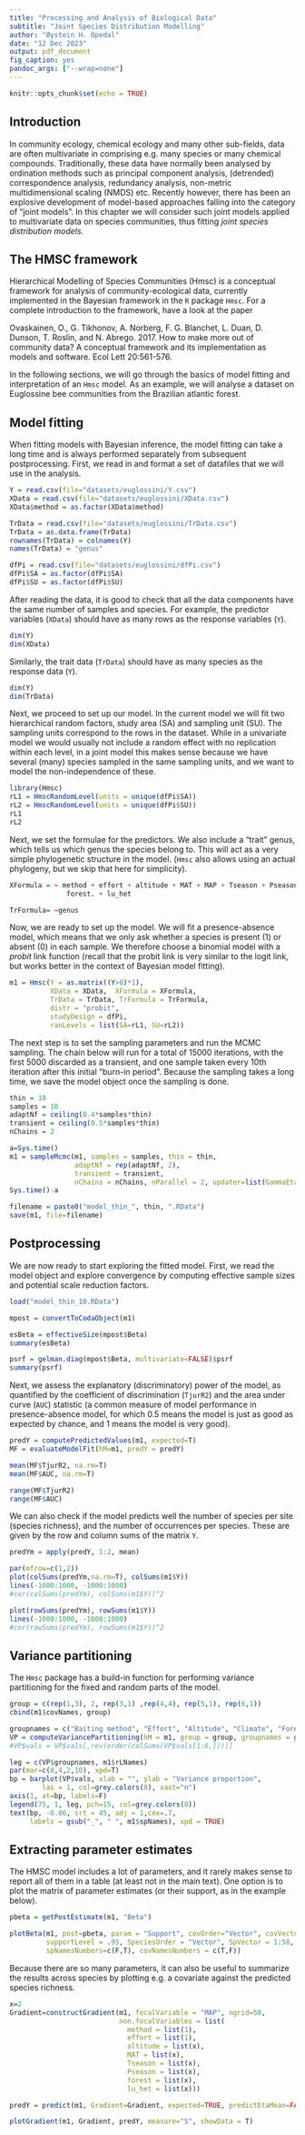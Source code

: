 ```yaml
---
title: "Processing and Analysis of Biological Data"
subtitle: "Joint Species Distribution Modelling"
author: "Øystein H. Opedal"
date: "12 Dec 2023"
output: pdf_document
fig_caption: yes
pandoc_args: ["--wrap=none"]
---
```


```r
knitr::opts_chunk$set(echo = TRUE)
```

## Introduction
In community ecology, chemical ecology and many other sub-fields, data are often multivariate in comprising e.g. many species or many chemical compounds. Traditionally, these data have normally been analysed by ordination methods such as principal component analysis, (detrended) correspondence analysis, redundancy analysis, non-metric multidimensional scaling (NMDS) etc. Recently however, there has been an explosive development of model-based approaches falling into the category of "joint models". In this chapter we will consider such joint models applied to multivariate data on species communities, thus fitting *joint species distribution models*.

## The HMSC framework
Hierarchical Modelling of Species Communities (Hmsc) is a conceptual framework for analysis of community-ecological data, currently implemented in the Bayesian framework in the `R` package `Hmsc`. For a complete introduction to the framework, have a look at the paper 

Ovaskainen, O., G. Tikhonov, A. Norberg, F. G. Blanchet, L. Duan, D. Dunson, T. Roslin, and N. Abrego. 2017. How to make more out of community data? A conceptual framework and its implementation as models and software. Ecol Lett 20:561-576.

In the following sections, we will go through the basics of model fitting and interpretation of an `Hmsc` model. As an example, we will analyse a dataset on Euglossine bee communities from the Brazilian atlantic forest.

## Model fitting

When fitting models with Bayesian inference, the model fitting can take a long time and is always performed separately from subsequent postprocessing. First, we read in and format a set of datafiles that we will use in the analysis.

```r
Y = read.csv(file="datasets/euglossini/Y.csv")
XData = read.csv(file="datasets/euglossini/XData.csv")
XData$method = as.factor(XData$method)

TrData = read.csv(file="datasets/euglossini/TrData.csv")
TrData = as.data.frame(TrData)
rownames(TrData) = colnames(Y)
names(TrData) = "genus"

dfPi = read.csv(file="datasets/euglossini/dfPi.csv")
dfPi$SA = as.factor(dfPi$SA)
dfPi$SU = as.factor(dfPi$SU)
```

After reading the data, it is good to check that all the data components have the same number of samples and species. For example, the predictor variables (`XData`) should have as many rows as the response variables (`Y`).

```r
dim(Y)
dim(XData)
```

Similarly, the trait data (`TrData`) should have as many species as the response data (`Y`).

```r
dim(Y)
dim(TrData)
```

Next, we proceed to set up our model. In the current model we will fit two hierarchical random factors, study area (SA) and sampling unit (SU). The sampling units correspond to the rows in the dataset. While in a univariate model we would usually not include a random effect with no replication within each level, in a joint model this makes sense because we have several (many) species sampled in the same sampling units, and we want to model the non-independence of these.

```r
library(Hmsc)
rL1 = HmscRandomLevel(units = unique(dfPi$SA))
rL2 = HmscRandomLevel(units = unique(dfPi$SU))
rL1
rL2
```

Next, we set the formulae for the predictors. We also include a "trait" genus, which tells us which genus the species belong to. This will act as a very simple phylogenetic structure in the model. (`Hmsc` also allows using an actual phylogeny, but we skip that here for simplicity).

```r
XFormula = ~ method + effort + altitude + MAT + MAP + Tseason + Pseason + 
              forest. + lu_het

TrFormula= ~genus
```

Now, we are ready to set up the model. We will fit a presence-absence model, which means that we only ask whether a species is present (1) or absent (0) in each sample. We therefore choose a binomial model with a *probit* link function (recall that the probit link is very similar to the logit link, but works better in the context of Bayesian model fitting).

```r
m1 = Hmsc(Y = as.matrix((Y>0)*1), 
          XData = XData,  XFormula = XFormula,
          TrData = TrData, TrFormula = TrFormula,
          distr = "probit", 
          studyDesign = dfPi, 
          ranLevels = list(SA=rL1, SU=rL2))
```

The next step is to set the sampling parameters and run the MCMC sampling. The chain below will run for a total of 15000 iterations, with the first 5000 discarded as a transient, and one sample taken every 10th iteration after this initial "burn-in period". Because the sampling takes a long time, we save the model object once the sampling is done.

```r
thin = 10
samples = 10
adaptNf = ceiling(0.4*samples*thin)
transient = ceiling(0.5*samples*thin)
nChains = 2

a=Sys.time()
m1 = sampleMcmc(m1, samples = samples, thin = thin,
                adaptNf = rep(adaptNf, 2),
                transient = transient,
                nChains = nChains, nParallel = 2, updater=list(GammaEta=FALSE))
Sys.time()-a

filename = paste0("model_thin_", thin, ".RData")
save(m1, file=filename)
```

## Postprocessing

We are now ready to start exploring the fitted model. First, we read the model object and explore convergence by computing effective sample sizes and potential scale reduction factors. 

```r
load("model_thin_10.RData")

mpost = convertToCodaObject(m1)

esBeta = effectiveSize(mpost$Beta)
summary(esBeta)

psrf = gelman.diag(mpost$Beta, multivariate=FALSE)$psrf
summary(psrf)
```

Next, we assess the explanatory (discriminatory) power of the model, as quantified by the coefficient of discrimination (`TjurR2`) and the area under curve (`AUC`) statistic (a common measure of model performance in presence-absence model, for which 0.5 means the model is just as good as expected by chance, and 1 means the model is very good).

```r
predY = computePredictedValues(m1, expected=T)
MF = evaluateModelFit(hM=m1, predY = predY)

mean(MF$TjurR2, na.rm=T)
mean(MF$AUC, na.rm=T)

range(MF$TjurR2)
range(MF$AUC)
```

We can also check if the model predicts well the number of species per site (species richness), and the number of occurrences per species. These are given by the row and column sums of the matrix `Y`.

```r
predYm = apply(predY, 1:2, mean)

par(mfrow=c(1,2))
plot(colSums(predYm,na.rm=T), colSums(m1$Y))
lines(-1000:1000, -1000:1000)
#cor(colSums(predYm), colSums(m1$Y))^2

plot(rowSums(predYm), rowSums(m1$Y))
lines(-1000:1000, -1000:1000)
#cor(rowSums(predYm), rowSums(m1$Y))^2
```

## Variance partitioning
The `Hmsc` package has a build-in function for performing variance partitioning for the fixed and random parts of the model.

```r
group = c(rep(1,3), 2, rep(3,1) ,rep(4,4), rep(5,1), rep(6,1))
cbind(m1$covNames, group)

groupnames = c("Baiting method", "Effort", "Altitude", "Climate", "Forest cover", "Landuse heterogeneity")
VP = computeVariancePartitioning(hM = m1, group = group, groupnames = groupnames)
#VP$vals = VP$vals[,rev(order(colSums(VP$vals[1:6,])))]
```

```r
leg = c(VP$groupnames, m1$rLNames)
par(mar=c(8,4,2,10), xpd=T)
bp = barplot(VP$vals, xlab = "", ylab = "Variance proportion", 
        las = 1, col=grey.colors(8), xaxt="n")
axis(1, at=bp, labels=F)
legend(75, 1, leg, pch=15, col=grey.colors(8))
text(bp, -0.06, srt = 45, adj = 1,cex=.7,
     labels = gsub("_", " ", m1$spNames), xpd = TRUE)
```

## Extracting parameter estimates
The HMSC model includes a lot of parameters, and it rarely makes sense to report all of them in a table (at least not in the main text). One option is to plot the matrix of parameter estimates (or their support, as in the example below).

```r
pbeta = getPostEstimate(m1, "Beta")

plotBeta(m1, post=pbeta, param = "Support", covOrder="Vector", covVector=c(2:11), 
         supportLevel = .95, SpeciesOrder = "Vector", SpVector = 1:58, 
         spNamesNumbers=c(F,T), covNamesNumbers = c(T,F))
```

Because there are so many parameters, it can also be useful to summarize the results across species by plotting e.g. a covariate against the predicted species richness.

```r
x=2
Gradient=constructGradient(m1, focalVariable = "MAP", ngrid=50,
                           non.focalVariables = list(
                             method = list(1),
                             effort = list(1),
                             altitude = list(x),
                             MAT = list(x),
                             Tseason = list(x),
                             Pseason = list(x),
                             forest = list(x),
                             lu_het = list(x)))

predY = predict(m1, Gradient=Gradient, expected=TRUE, predictEtaMean=FALSE)

plotGradient(m1, Gradient, predY, measure="S", showData = T)
```
